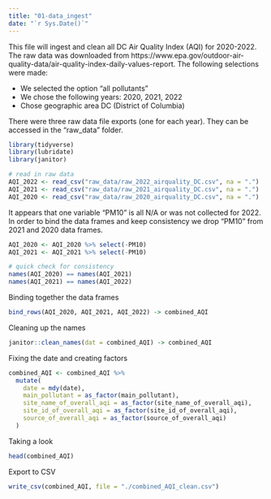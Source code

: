 ```yaml
---
title: "01-data_ingest"
date: "`r Sys.Date()`"
---
```


This file will ingest and clean all DC Air Quality Index (AQI) for 2020-2022. The raw data was downloaded from https://www.epa.gov/outdoor-air-quality-data/air-quality-index-daily-values-report. The following selections were made:

- We selected the option "all pollutants"
- We chose the following years: 2020, 2021, 2022
- Chose geographic area DC (District of Columbia)

There were three raw data file exports (one for each year). They can be accessed in the "raw_data" folder.

```r
library(tidyverse)
library(lubridate)
library(janitor)
```

```r
# read in raw data
AQI_2022 <- read_csv("raw_data/raw_2022_airquality_DC.csv", na = ".")
AQI_2021 <- read_csv("raw_data/raw_2021_airquality_DC.csv", na = ".")
AQI_2020 <- read_csv("raw_data/raw_2020_airquality_DC.csv", na = ".")

```

It appears that one variable "PM10" is all N/A or was not collected for 2022. In order to bind the data frames and keep consistency we drop "PM10" from 2021 and 2020 data frames. 

```r
AQI_2020 <- AQI_2020 %>% select(-PM10) 
AQI_2021 <- AQI_2021 %>% select(-PM10) 

# quick check for consistency
names(AQI_2020) == names(AQI_2021) 
names(AQI_2021) == names(AQI_2022)
```

Binding together the data frames
```r
bind_rows(AQI_2020, AQI_2021, AQI_2022) -> combined_AQI
```

Cleaning up the names
```r
janitor::clean_names(dat = combined_AQI) -> combined_AQI
```

Fixing the date and creating factors
```r
combined_AQI <- combined_AQI %>%
  mutate(
    date = mdy(date),
    main_pollutant = as_factor(main_pollutant),
    site_name_of_overall_aqi = as_factor(site_name_of_overall_aqi),
    site_id_of_overall_aqi = as_factor(site_id_of_overall_aqi),
    source_of_overall_aqi = as_factor(source_of_overall_aqi)
  )
```

Taking a look 
```r
head(combined_AQI)
```

Export to CSV
```r
write_csv(combined_AQI, file = "./combined_AQI_clean.csv")
```





